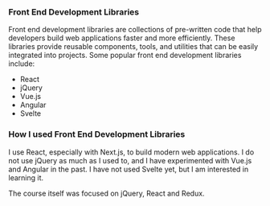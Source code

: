 
### Front End Development Libraries

Front end development libraries are collections of pre-written code that help developers build web applications faster
and more efficiently. These libraries provide reusable components, tools, and utilities that can be easily integrated
into projects. Some popular front end development libraries include:

-   React
-   jQuery
-   Vue.js
-   Angular
-   Svelte

### How I used Front End Development Libraries

I use React, especially with Next.js, to build modern web applications. I do not use jQuery as much as I used to, and I
have experimented with Vue.js and Angular in the past. I have not used Svelte yet, but I am interested in learning it.

The course itself was focused on jQuery, React and Redux.

<FreeCodeCamp id={id} />

